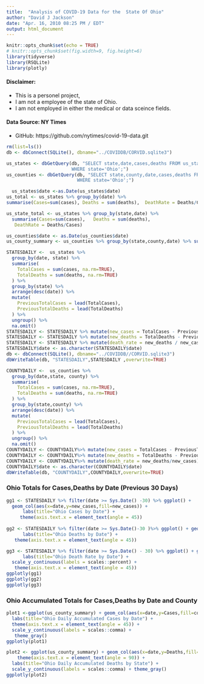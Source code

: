 ```yaml
---
title:  "Analysis of COVID-19 Data for the  State Of Ohio"
author: "David J Jackson"
date: "Apr. 16, 2010 08:25 PM / EDT"
output: html_document
---
```


```r
knitr::opts_chunk$set(echo = TRUE)
# knitr::opts_chunk$set(fig.width=9, fig.height=6)
library(tidyverse)
library(RSQLite)
library(plotly)
```

#### Disclaimer:
* This is a personel project, 
* I am not a employee of the state of Ohio. 
* I am not employed in either the medical or data sceince fields.

#### Data Source: NY Times
* GitHub: https://github.com/nytimes/covid-19-data.git


```r
rm(list=ls())
db <- dbConnect(SQLite(), dbname="../COVIDDB/CORVID.sqlite3")

us_states <- dbGetQuery(db, "SELECT state,date,cases,deaths FROM us_states
                        WHERE state='Ohio';")
us_counties <- dbGetQuery(db, "SELECT state,county,date,cases,deaths FROM us_counties
                          WHERE state='Ohio';")
```
```r
  us_states$date <-as.Date(us_states$date)
us_total <- us_states %>% group_by(date) %>% 
summarise(Cases=sum(cases), Deaths = sum(deaths),  DeathRate = Deaths/Cases)

us_state_total <- us_states %>% group_by(state,date) %>% 
  summarise(Cases=sum(cases),   Deaths = sum(deaths),                               
   DeathRate = Deaths/Cases)

```
```r
us_counties$date <- as.Date(us_counties$date)
us_county_summary <- us_counties %>% group_by(state,county,date) %>% summarise(Cases=sum(cases),Deaths = sum(deaths),DeathRate = Deaths/Cases)

```
```r
STATESDAILY <-  us_states %>% 
  group_by(date, state) %>%
  summarise(
    TotalCases = sum(cases, na.rm=TRUE),
    TotalDeaths = sum(deaths, na.rm=TRUE)
  ) %>%
  group_by(state) %>%
  arrange(desc(date)) %>%
  mutate(
    PreviousTotalCases = lead(TotalCases),
    PreviousTotalDeaths = lead(TotalDeaths)
  ) %>%
  ungroup() %>%
  na.omit()
STATESDAILY <- STATESDAILY %>% mutate(new_cases = TotalCases - PreviousTotalCases)
STATESDAILY <- STATESDAILY %>% mutate(new_deaths = TotalDeaths - PreviousTotalDeaths)
STATESDAILY <- STATESDAILY %>% mutate(death_rate = new_deaths / new_cases)
STATESDAILY$date <- as.character(STATESDAILY$date)
db <- dbConnect(SQLite(), dbname="../COVIDDB//CORVID.sqlite3")
dbWriteTable(db, "STATESDAILY",STATESDAILY ,overwrite=TRUE)
```

```r
COUNTYDAILY <-  us_counties %>% 
  group_by(date,state, county) %>%
  summarise(
    TotalCases = sum(cases, na.rm=TRUE),
    TotalDeaths = sum(deaths, na.rm=TRUE)
  ) %>%
  group_by(state,county) %>%
  arrange(desc(date)) %>%
  mutate(
    PreviousTotalCases = lead(TotalCases),
    PreviousTotalDeaths = lead(TotalDeaths)
  ) %>%
  ungroup() %>%
  na.omit()
COUNTYDAILY <- COUNTYDAILY%>% mutate(new_cases = TotalCases - PreviousTotalCases)
COUNTYDAILY <- COUNTYDAILY%>% mutate(new_deaths = TotalDeaths - PreviousTotalDeaths)
COUNTYDAILY <- COUNTYDAILY%>% mutate(death_rate = new_deaths/new_cases)
COUNTYDAILY$date <- as.character(COUNTYDAILY$date)
dbWriteTable(db, "COUNTYDAILY",COUNTYDAILY,overwrite=TRUE)
```

###  Ohio Totals for Cases,Deaths  by Date (Previous 30 Days)


```r
gg1 <- STATESDAILY %>% filter(date >= Sys.Date() -30) %>% ggplot() + 
  geom_col(aes(x=date,y=new_cases,fill=new_cases)) +
      labs(title="Ohio Cases by Date") +
     theme(axis.text.x = element_text(angle = 45)) 
    
gg2 <- STATESDAILY %>% filter(date >= Sys.Date()-30 )%>% ggplot() + geom_col(aes(x=date,y=new_deaths,fill=new_deaths)) +
      labs(title="Ohio Deaths by Date") +
   theme(axis.text.x = element_text(angle = 45))

gg3 <- STATESDAILY %>% filter(date >= Sys.Date() - 30) %>% ggplot() + geom_col(aes(x=date,y=death_rate,fill=death_rate)) +
      labs(title="Ohio Death Rate by Date") + 
  scale_y_continuous(labels = scales::percent) +
   theme(axis.text.x = element_text(angle = 45))
ggplotly(gg1)
ggplotly(gg2)
ggplotly(gg3)
```

### Ohio Accumulated  Totals for Cases,Deaths  by Date and County

```r
plot1 <-ggplot(us_county_summary) + geom_col(aes(x=date,y=Cases,fill=county)) +
  labs(title="Ohio Daily Accumulated Cases by Date") +
  theme(axis.text.x = element_text(angle = 45)) +
  scale_y_continuous(labels = scales::comma) +
   theme_gray()
ggplotly(plot1)

plot2 <- ggplot(us_county_summary) + geom_col(aes(x=date,y=Deaths,fill=county)) +
    theme(axis.text.x = element_text(angle = 90)) +
  labs(title="Ohio Daily Accumulated Deaths by State") +
  scale_y_continuous(labels = scales::comma) + theme_gray()
ggplotly(plot2)

```

